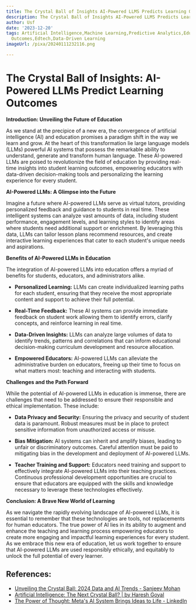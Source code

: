 ```yaml
---
title: The Crystal Ball of Insights AI-Powered LLMS Predicts Learning Outcomes
description: The Crystal Ball of Insights AI-Powered LLMS Predicts Learning Outcomes
author: Usf
date: '2023-12-20'
tags: Artificial Intelligence,Machine Learning,Predictive Analytics,Educational Technology,Learning
  Outcomes,Edtech,Data-Driven Learning
imageUrl: /pixa/20240111232116.png

---
```

# The Crystal Ball of  Insights: AI-Powered LLMs Predict Learning Outcomes

**Introduction: Unveiling the Future  of Education**

As we stand  at the  precipice of a  new era, the convergence of artificial intelligence (AI) and education promises a paradigm shift in the  way we learn and grow. At the heart of this transformation lie large language models (LLMs) powerful AI systems  that possess the remarkable ability to understand, generate and transform human language. These AI-powered LLMs are poised  to revolutionize the field of  education by providing real-time insights into student learning outcomes, empowering educators with data-driven decision-making tools and personalizing the learning experience for every  student.

**AI-Powered LLMs: A Glimpse into the Future**

Imagine a future where AI-powered  LLMs serve  as virtual tutors,  providing personalized  feedback and guidance to students in  real time. These intelligent  systems can analyze  vast amounts of data, including student performance, engagement levels, and learning styles to identify areas where students need additional support  or enrichment. By leveraging this  data, LLMs can tailor lesson  plans recommend resources, and create interactive learning experiences that cater to each student's unique  needs and aspirations.

**Benefits of AI-Powered LLMs in Education**

The integration of AI-powered LLMs into education offers a myriad of  benefits for students, educators, and administrators alike.

* **Personalized  Learning:** LLMs  can create  individualized learning  paths  for each student, ensuring that they receive the most appropriate content and support to achieve their full potential.

* **Real-Time Feedback:** These AI systems can provide immediate feedback on student work  allowing them to identify errors, clarify concepts, and reinforce  learning in real time.

* **Data-Driven Insights:** LLMs can analyze large volumes of data to identify trends, patterns and correlations  that can inform educational decision-making curriculum development and resource allocation.

* **Empowered Educators:** AI-powered  LLMs can alleviate the  administrative burden on educators, freeing up their time to focus on what matters most: teaching and interacting with students.

**Challenges and the Path Forward**

While the potential of  AI-powered LLMs in education is immense, there are challenges that need to  be addressed to ensure their responsible and ethical implementation. These include:

* **Data Privacy and Security:** Ensuring the privacy and security of student data is paramount.  Robust  measures must be in place to protect sensitive information  from unauthorized access or misuse.

* **Bias Mitigation:** AI  systems can inherit and  amplify biases,  leading to unfair  or discriminatory outcomes. Careful attention must be paid to mitigating bias in the development and deployment of AI-powered LLMs.

* **Teacher Training and Support:** Educators need  training and support to effectively integrate AI-powered LLMs into their teaching practices. Continuous professional development opportunities  are crucial to ensure that educators are equipped  with the skills and knowledge necessary  to leverage these technologies effectively.

**Conclusion: A Brave New  World of Learning**

As we navigate the rapidly evolving landscape of AI-powered LLMs, it is essential to remember that these technologies are tools, not replacements  for  human educators. The true power of AI lies in its ability to augment and  enhance the teaching and learning process empowering educators to create more engaging and impactful learning experiences for  every student. As we embrace this new era of education,  let us work together  to ensure that AI-powered LLMs are used responsibly ethically, and equitably to unlock the full potential of every learner.

## References:
- [Unveiling the Crystal Ball: 2024 Data and AI Trends - Sanjeev Mohan](https://sanjmo.medium.com/unveiling-the-crystal-ball-2024-data-and-ai-trends-74164da31cf8)
- [Artificial Intelligence: The Next Crystal Ball? | by Haresh Goyal](https://medium.com/@hareshgoyal06/artificial-intelligence-the-next-crystal-ball-11c9af918ab9)
- [The Power of Thought: Meta's AI System Brings Ideas to Life - LinkedIn](https://www.linkedin.com/pulse/power-thought-metas-ai-system-brings-ideas-life-nimblebox-ai-g6psf)
